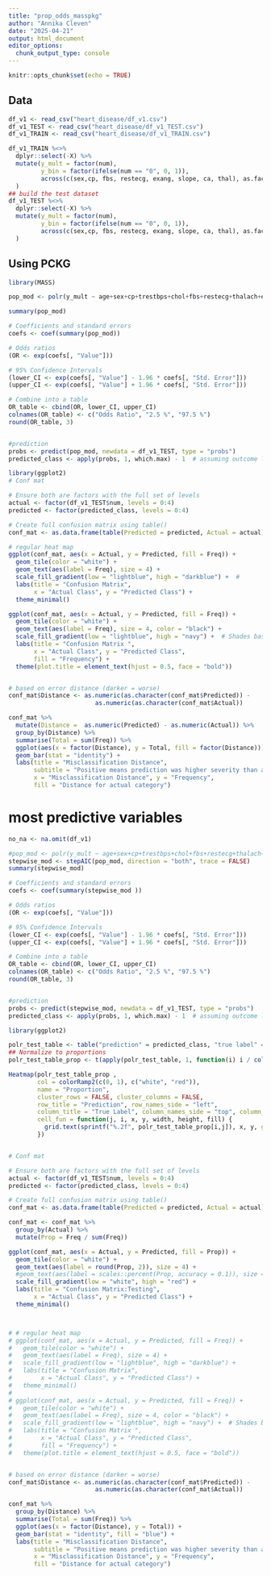 ```yaml
---
title: "prop_odds_masspkg"
author: "Annika Cleven"
date: "2025-04-21"
output: html_document
editor_options: 
  chunk_output_type: console
---
```


```r
knitr::opts_chunk$set(echo = TRUE)
```

## Data

```r
df_v1 <- read_csv("heart_disease/df_v1.csv")
df_v1_TEST <- read_csv("heart_disease/df_v1_TEST.csv")
df_v1_TRAIN <- read_csv("heart_disease/df_v1_TRAIN.csv")

df_v1_TRAIN %<>%
  dplyr::select(-X) %>%
  mutate(y_mult = factor(num),
         y_bin = factor(ifelse(num == "0", 0, 1)),
         across(c(sex,cp, fbs, restecg, exang, slope, ca, thal), as.factor)
  )
## build the test dataset
df_v1_TEST %<>%
  dplyr::select(-X) %>%
  mutate(y_mult = factor(num),
         y_bin = factor(ifelse(num == "0", 0, 1)),
         across(c(sex,cp, fbs, restecg, exang, slope, ca, thal), as.factor)
  )
```


## Using PCKG


```r
library(MASS)

pop_mod <- polr(y_mult ~ age+sex+cp+trestbps+chol+fbs+restecg+thalach+exang+oldpeak+slope+ca+thal , data = df_v1_TRAIN, Hess = T)

summary(pop_mod)
```

```r
# Coefficients and standard errors
coefs <- coef(summary(pop_mod))

# Odds ratios
(OR <- exp(coefs[, "Value"]))

# 95% Confidence Intervals
(lower_CI <- exp(coefs[, "Value"] - 1.96 * coefs[, "Std. Error"]))
(upper_CI <- exp(coefs[, "Value"] + 1.96 * coefs[, "Std. Error"]))

# Combine into a table
OR_table <- cbind(OR, lower_CI, upper_CI)
colnames(OR_table) <- c("Odds Ratio", "2.5 %", "97.5 %")
round(OR_table, 3)


#prediction
probs <- predict(pop_mod, newdata = df_v1_TEST, type = "probs")
predicted_class <- apply(probs, 1, which.max) - 1  # assuming outcome levels are 0:4

library(ggplot2)
# Conf mat

# Ensure both are factors with the full set of levels
actual <- factor(df_v1_TEST$num, levels = 0:4)
predicted <- factor(predicted_class, levels = 0:4)

# Create full confusion matrix using table()
conf_mat <- as.data.frame(table(Predicted = predicted, Actual = actual))

# regular heat map
ggplot(conf_mat, aes(x = Actual, y = Predicted, fill = Freq)) +
  geom_tile(color = "white") +
  geom_text(aes(label = Freq), size = 4) +
  scale_fill_gradient(low = "lightblue", high = "darkblue") +  #
  labs(title = "Confusion Matrix",
       x = "Actual Class", y = "Predicted Class") +
  theme_minimal()

ggplot(conf_mat, aes(x = Actual, y = Predicted, fill = Freq)) +
  geom_tile(color = "white") +
  geom_text(aes(label = Freq), size = 4, color = "black") +
  scale_fill_gradient(low = "lightblue", high = "navy") +  # Shades based on frequency
  labs(title = "Confusion Matrix ",
       x = "Actual Class", y = "Predicted Class",
       fill = "Frequency") +
  theme(plot.title = element_text(hjust = 0.5, face = "bold"))


# based on error distance (darker = worse)
conf_mat$Distance <- as.numeric(as.character(conf_mat$Predicted)) -
                        as.numeric(as.character(conf_mat$Actual))

conf_mat %>%
  mutate(Distance =  as.numeric(Predicted) - as.numeric(Actual)) %>%
  group_by(Distance) %>%
  summarise(Total = sum(Freq)) %>%
  ggplot(aes(x = factor(Distance), y = Total, fill = factor(Distance))) +
  geom_bar(stat = "identity") +
  labs(title = "Misclassification Distance",
       subtitle = "Positive means prediction was higher severity than actual, Negative is lower severity",
       x = "Misclassification Distance", y = "Frequency",
       fill = "Distance for actual category")
```

# most predictive variables

```r
no_na <- na.omit(df_v1)

#pop_mod <- polr(y_mult ~ age+sex+cp+trestbps+chol+fbs+restecg+thalach+exang+oldpeak+slope+ca+thal , data = df_v1_TRAIN, Hess = T)
stepwise_mod <- stepAIC(pop_mod, direction = "both", trace = FALSE)
summary(stepwise_mod) 

# Coefficients and standard errors
coefs <- coef(summary(stepwise_mod ))

# Odds ratios
(OR <- exp(coefs[, "Value"]))

# 95% Confidence Intervals
(lower_CI <- exp(coefs[, "Value"] - 1.96 * coefs[, "Std. Error"]))
(upper_CI <- exp(coefs[, "Value"] + 1.96 * coefs[, "Std. Error"]))

# Combine into a table
OR_table <- cbind(OR, lower_CI, upper_CI)
colnames(OR_table) <- c("Odds Ratio", "2.5 %", "97.5 %")
round(OR_table, 3)


#prediction
probs <- predict(stepwise_mod, newdata = df_v1_TEST, type = "probs")
predicted_class <- apply(probs, 1, which.max) - 1  # assuming outcome levels are 0:4

library(ggplot2)

polr_test_table <- table("prediction" = predicted_class, "true label" = df_v1_TEST$y_mult) |> as.matrix()
## Normalize to proportions
polr_test_table_prop <- t(apply(polr_test_table, 1, function(i) i / colSums(polr_test_table)))

Heatmap(polr_test_table_prop , 
        col = colorRamp2(c(0, 1), c("white", "red")),
        name = "Proportion",
        cluster_rows = FALSE, cluster_columns = FALSE,
        row_title = "Prediction", row_names_side = "left",
        column_title = "True Label", column_names_side = "top", column_names_rot = 0,
        cell_fun = function(j, i, x, y, width, height, fill) {
          grid.text(sprintf("%.2f", polr_test_table_prop[i,j]), x, y, gp = gpar(fontsize = 10))
        })


# Conf mat

# Ensure both are factors with the full set of levels
actual <- factor(df_v1_TEST$num, levels = 0:4)
predicted <- factor(predicted_class, levels = 0:4)

# Create full confusion matrix using table()
conf_mat <- as.data.frame(table(Predicted = predicted, Actual = actual))

conf_mat <- conf_mat %>%
  group_by(Actual) %>%
  mutate(Prop = Freq / sum(Freq))

ggplot(conf_mat, aes(x = Actual, y = Predicted, fill = Prop)) +
  geom_tile(color = "white") +
  geom_text(aes(label = round(Prop, 2)), size = 4) +
  #geom_text(aes(label = scales::percent(Prop, accuracy = 0.1)), size = 4) +
  scale_fill_gradient(low = "white", high = "red") + 
  labs(title = "Confusion Matrix:Testing",
       x = "Actual Class", y = "Predicted Class") +
  theme_minimal()



# # regular heat map
# ggplot(conf_mat, aes(x = Actual, y = Predicted, fill = Freq)) +
#   geom_tile(color = "white") +
#   geom_text(aes(label = Freq), size = 4) +
#   scale_fill_gradient(low = "lightblue", high = "darkblue") + 
#   labs(title = "Confusion Matrix",
#        x = "Actual Class", y = "Predicted Class") +
#   theme_minimal()
# 
# ggplot(conf_mat, aes(x = Actual, y = Predicted, fill = Freq)) +
#   geom_tile(color = "white") +
#   geom_text(aes(label = Freq), size = 4, color = "black") +
#   scale_fill_gradient(low = "lightblue", high = "navy") +  # Shades based on frequency
#   labs(title = "Confusion Matrix ",
#        x = "Actual Class", y = "Predicted Class",
#        fill = "Frequency") +
#   theme(plot.title = element_text(hjust = 0.5, face = "bold"))


# based on error distance (darker = worse)
conf_mat$Distance <- as.numeric(as.character(conf_mat$Predicted)) -
                        as.numeric(as.character(conf_mat$Actual))

conf_mat %>%
  group_by(Distance) %>%
  summarise(Total = sum(Freq)) %>%
  ggplot(aes(x = factor(Distance), y = Total)) +
  geom_bar(stat = "identity", fill = "blue") +
  labs(title = "Misclassification Distance",
       subtitle = "Positive means prediction was higher severity than actual, Negative is lower severity",
       x = "Misclassification Distance", y = "Frequency",
       fill = "Distance for actual category")
```






